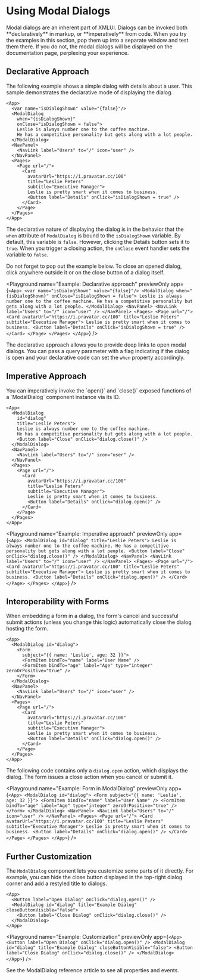 
# Using Modal Dialogs

<Callout type="info" emoji="💡">
  Modal dialogs are an inherent part of XMLUI. Dialogs can be invoked both **declaratively** in markup, or **imperatively** from code.
</Callout>

<Callout type="warning" emoji="💡">
When you try the examples in this section, pop them up into a separate window and test them there. If you do not, the modal dialogs will be displayed on the documentation page, perplexing your experience.
</Callout>

## Declarative Approach

The following example shows a simple dialog with details about a user. This sample demonstrates the declarative mode of displaying the dialog.

```ueml copy /when="{isDialogShown}"/ /onClose="isDialogShown = false"/ /onClick="isDialogShown = true"/
<App>
  <var name="isDialogShown" value="{false}"/>
  <ModalDialog
    when="{isDialogShown}"
    onClose="isDialogShown = false">
    Leslie is always number one to the coffee machine.
    He has a competitive personality but gets along with a lot people.
  </ModalDialog>
  <NavPanel>
    <NavLink label="Users" to="/" icon="user" />
  </NavPanel>
  <Pages>
    <Page url="/">
      <Card
        avatarUrl="https://i.pravatar.cc/100"
        title="Leslie Peters"
        subtitle="Executive Manager">
        Leslie is pretty smart when it comes to business.
        <Button label="Details" onClick="isDialogShown = true" />
      </Card>
    </Page>
  </Pages>
</App>
```

The declarative nature of displaying the dialog is in the behavior that the `when` attribute of `ModalDialog` is bound to the `isDialogShown` variable. By default, this variable is `false`. However, clicking the Details button sets it to `true`. When you trigger a closing action, the `onClose` event handler sets the variable to `false`.

<Callout type="info" emoji="📔">
Do not forget to pop out the example below. To close an opened dialog, click anywhere outside it or on the close button of a dialog itself.
</Callout>

<Playground
  name="Example: Declarative approach"
  previewOnly
  app={`
    <App>
      <var name="isDialogShown" value="{false}"/>
      <ModalDialog
        when="{isDialogShown}"
        onClose="isDialogShown = false">
        Leslie is always number one to the coffee machine.
        He has a competitive personality but gets along with a lot people.
      </ModalDialog>
      <NavPanel>
        <NavLink label="Users" to="/" icon="user" />
      </NavPanel>
      <Pages>
        <Page url="/">
          <Card
            avatarUrl="https://i.pravatar.cc/100"
            title="Leslie Peters"
            subtitle="Executive Manager">
            Leslie is pretty smart when it comes to business.
            <Button label="Details" onClick="isDialogShown = true" />
          </Card>
        </Page>
      </Pages>
    </App>
  `}
/>

The declarative approach allows you to provide deep links to open modal dialogs. You can pass a query parameter with a flag indicating if the dialog is open and your declarative code can set the `when` property accordingly.

## Imperative Approach

<Callout type="info" emoji="💡">
  You can imperatively invoke the `open()` and `close()` exposed functions of a `ModalDialog` component instance via its ID.
</Callout>

```ueml copy {3} /onClick="dialog.open()"/ /onClick="dialog.close()"/
<App>
  <ModalDialog
    id="dialog"
    title="Leslie Peters">
    Leslie is always number one to the coffee machine.
    He has a competitive personality but gets along with a lot people.
    <Button label="Close" onClick="dialog.close()" />
  </ModalDialog>
  <NavPanel>
    <NavLink label="Users" to="/" icon="user" />
  </NavPanel>
  <Pages>
    <Page url="/">
      <Card
        avatarUrl="https://i.pravatar.cc/100"
        title="Leslie Peters"
        subtitle="Executive Manager">
        Leslie is pretty smart when it comes to business.
        <Button label="Details" onClick="dialog.open()" />
      </Card>
    </Page>
  </Pages>
</App>
```

<Playground
  name="Example: Imperative approach"
  previewOnly
  app={`
  <App>
    <ModalDialog
      id="dialog"
      title="Leslie Peters">
      Leslie is always number one to the coffee machine.
      He has a competitive personality but gets along with a lot people.
      <Button label="Close" onClick="dialog.close()" />
    </ModalDialog>
    <NavPanel>
      <NavLink label="Users" to="/" icon="user" />
    </NavPanel>
    <Pages>
      <Page url="/">
        <Card
          avatarUrl="https://i.pravatar.cc/100"
          title="Leslie Peters"
          subtitle="Executive Manager">
          Leslie is pretty smart when it comes to business.
          <Button label="Details" onClick="dialog.open()" />
        </Card>
      </Page>
    </Pages>
  </App>
  `}
/>

## Interoperability with Forms

<Callout type="info" emoji="💡">
When embedding a form in a dialog, the form's cancel and successful submit actions  (unless you change this logic) automatically close the dialog hosting the form.
</Callout>

```ueml copy {2-8} /onClick="dialog.open()"/
<App>
  <ModalDialog id="dialog">
    <Form
      subject="{{ name: 'Leslie', age: 32 }}">
      <FormItem bindTo="name" label="User Name" />
      <FormItem bindTo="age" label="Age" type="integer" zeroOrPositive="true" />
    </Form>
  </ModalDialog>
  <NavPanel>
    <NavLink label="Users" to="/" icon="user" />
  </NavPanel>
  <Pages>
    <Page url="/">
      <Card
        avatarUrl="https://i.pravatar.cc/100"
        title="Leslie Peters"
        subtitle="Executive Manager">
        Leslie is pretty smart when it comes to business.
        <Button label="Details" onClick="dialog.open()" />
      </Card>
    </Page>
  </Pages>
</App>
```

The following code contains only a `dialog.open` action, which displays the dialog. The form issues a close action when you cancel or submit it.

<Playground
  name="Example: Form in ModalDialog"
  previewOnly
  app={`
  <App>
    <ModalDialog id="dialog">
      <Form
        subject="{{ name: 'Leslie', age: 32 }}">
        <FormItem bindTo="name" label="User Name" />
        <FormItem bindTo="age" label="Age" type="integer" zeroOrPositive="true" />
      </Form>
    </ModalDialog>
    <NavPanel>
      <NavLink label="Users" to="/" icon="user" />
    </NavPanel>
    <Pages>
      <Page url="/">
        <Card
          avatarUrl="https://i.pravatar.cc/100"
          title="Leslie Peters"
          subtitle="Executive Manager">
          Leslie is pretty smart when it comes to business.
          <Button label="Details" onClick="dialog.open()" />
        </Card>
      </Page>
    </Pages>
  </App>
  `}
/>

## Further Customization

The `ModalDialog` component lets you customize some parts of it directly. For example, you can hide the close button displayed in the top-right dialog corner and add a restyled title to dialogs.

```ueml copy /closeButtonVisible="false"/
<App>
  <Button label="Open Dialog" onClick="dialog.open()" />
  <ModalDialog id="dialog" title="Example Dialog" closeButtonVisible="false">
    <Button label="Close Dialog" onClick="dialog.close()" />
  </ModalDialog>
</App>
```

<Playground
  name="Example: Customization"
  previewOnly
  app={`
  <App>
    <Button label="Open Dialog" onClick="dialog.open()" />
    <ModalDialog id="dialog" title="Example Dialog" closeButtonVisible="false">
      <Button label="Close Dialog" onClick="dialog.close()" />
    </ModalDialog>
  </App>
  `}
/>

See the <SmartLink href={COMPONENT_MODALDIALOG}>ModalDialog reference article</SmartLink> to see all properties and events.
